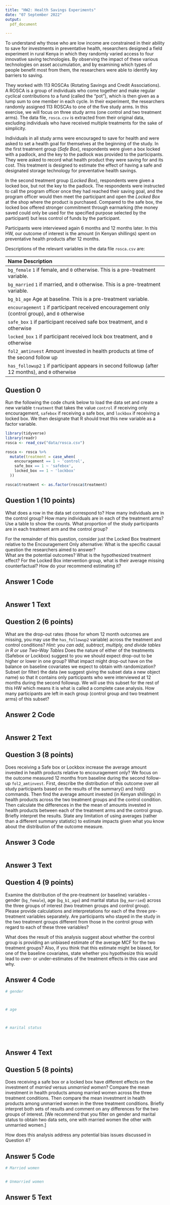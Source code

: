 ```yaml
---
title: "HW2: Health Savings Experiments"
date: "07 September 2022"
output:
  pdf_document 

---
```


To understand why those who are low income are constrained in their ability to save 
for investments in preventative health, researchers designed a field 
experiment in rural Kenya in which they randomly varied access to four 
innovative saving technologies. By observing the impact of these various 
technologies on asset accumulation, and by examining which types of people 
benefit most from them, the researchers were able to identify key barriers 
to saving.

They worked with 113 ROSCAs (Rotating Savings and Credit Associations). A ROSCA 
is a group of individuals who come together and make regular cyclical 
contributions to a fund (called the “pot”), which is then given as a lump sum 
to one member in each cycle. In their experiment, the researchers randomly 
assigned 113 ROSCAs to one of the five study arms. In this exercise, we will 
focus on three study arms (one control and two treatment arms). The data file, 
`rosca.csv` is extracted from their original data, excluding individuals who 
have received multiple treatments for the sake of simplicity.

Individuals in all study arms were encouraged to save for health and were asked 
to set a health goal for themselves at the beginning of the study.  In the first 
treatment group (*Safe Box*), respondents were given a box locked with a 
padlock, and the key to the padlock was provided to the participants. They were 
asked to record what health product they were saving for and its cost. This 
treatment is designed to estimate the effect of having a safe and designated
storage technology for preventative health savings.  

In the second treatment group (*Locked Box*), respondents were given a locked 
box, but not the key to the padlock. The respondents were instructed to call the 
program officer once they had reached their saving goal, and the program officer 
would then meet the participant and open the *Locked Box* at the shop where the 
product is purchased. Compared to the safe box, the locked box offered stronger 
commitment through earmarking (the money saved could only be used for the 
specified purpose selected by the participant) but less control of funds by the participant. 

Participants were interviewed again 6 months and 12 months later. In this HW, 
our outcome of interest is the amount (in Kenyan shillings) spent on preventative 
health products after 12 months.

Descriptions of the relevant variables in the data file `rosca.csv` are:

 Name                             Description
 -------------------------------------------------------------
 `bg_female`                      `1` if female, and `0` otherwise. This is a pre-treatment variable.
 `bg_married`                     `1` if married, and `0` otherwise. This is a pre-treatment variable.
 `bg_b1_age`                      Age at baseline. This is a pre-treatment variable.
 `encouragement`                  `1` if participant received encouragement only (control group), and    									                   `0` otherwise 
 `safe_box`                       `1` if participant received safe box treatment, and `0` otherwise
 `locked_box`                     `1` if participant received lock box treatment, and `0` otherwise
 `fol2_amtinvest`                 Amount invested in health products at time of the second follow up         
 `has_followup2`                  `1` if participant appears in second followup (after 12 months), and 									                       `0` otherwise
 

## Question 0
Run the following the code chunk below to load the data set and create a new variable `treatment` that takes the value `control` if receiving only encouragement, `safebox` if receiving a safe box,  and `lockbox` if receiving a locked box. We then designate that R should treat this new variable as a factor variable.

```r
library(tidyverse)
library(readr)
rosca <- read_csv("data/rosca.csv")

rosca <- rosca %>%
  mutate(treatment = case_when(
    encouragement == 1 ~ 'control',
    safe_box == 1 ~ 'safebox',
    locked_box == 1 ~ 'lockbox'
  ))

rosca$treatment <- as.factor(rosca$treatment)
```


\newpage

## Question 1 (10 points)

What does a row in the data set correspond to? How many individuals are in the control group? How many individuals are in each of the treatment arms? Use a table to show the counts. What proportion of the study participants are in each treatment arm and the control group?

For the remainder of this question, consider just the Locked Box treatment relative to the Encouragement Only alternative:
What is the specific causal question the researchers aimed to answer?  
What are the potential outcomes? 
What is the hypothesized treatment effect?
For the Locked Box intervention group, what is their average missing counterfactual? 
How do your recommend  estimating it? 


## Answer 1 Code
```r




```

## Answer 1 Text



\newpage

## Question 2 (6 points)

What are the drop-out rates (those for whom 12 month outcomes are missing, you may use the `has_followup2` variable) across the treatment and control conditions? *Hint: you can add, subtract, multiply, and divide tables in R or use Two-Way Tables*
Does the nature of either of the treatments (Safebox or Lockbox) suggest to you we should expect drop-out to be higher or lower in one group? What impact might drop-out have on the balance on baseline covariates we expect to obtain with randomization?  
Subset (or filter) the data (we suggest giving the subset data a new object name) so that it contains only participants who were interviewed at 12 months during the second followup.  We will use this subset for the rest of this HW which means it is what is called a complete case analysis. How many participants are left in each group (control group and two treatment arms) of this subset?  

## Answer 2 Code
```r




```

## Answer 2 Text



\newpage

## Question 3 (8 points)

Does receiving a Safe box or Lockbox increase the average amount invested in health products relative to encouragement only? We focus on the outcome measured 12 months from baseline during the second follow-up `fol2_amtinvest`. First, describe the distribution of this outcome over all study participants based on the results of the summary() and hist() commands. 
Then find the average amount invested (in Kenyan shillings) in health products across the two treatment groups and the control condition. 
Then calculate the differences in the the mean of amounts invested in health products between each of the treatment arms and the control group. Briefly interpret the results. 
State any limitation of using averages (rather than a different summary statistic) to estimate impacts given what you know about the distribution of the outcome measure.

## Answer 3 Code

```r




```


## Answer 3 Text


\newpage

## Question 4 (9 points)

Examine the distribution of the pre-treatment (or baseline) variables - gender (`bg_female`), age (`bg_b1_age`) and marital status (`bg_married`) across the three groups of interest (two treatmen groups and control group). Please provide calculations and interpretations for each of the three pre-treatment variables separately. Are participants who stayed in the study in the two treatment groups different from those in the control group with regard to each of these three variables? 

What does the result of this analysis suggest about whether the control group is providing an unbiased estimate of the average MCF for the two treatment groups?  Also, if you think that this estimate might be biased, for one of the baseline covariates, state whether you hypothesize this would lead to over- or under-estimates of the treatment effects in this case and why.

## Answer 4 Code

```r
# gender




```

```r
# age




```

```r
# marital status




```

## Answer 4 Text

\newpage

## Question 5 (8 points)

Does receiving a safe box or a locked box have different effects on the investment of *married* versus *unmarried women*? Compare the mean investment in health products among married women across the three treatment conditions. Then compare the mean investment in health products among unmarried women in the three treatment conditions. Briefly interpret both sets of results and comment on any differences for the two groups of interest.  [We recommend that you filter on gender and marital status to obtain two data sets, one with married women the other with unmarried women.]

How does this analysis address any potential bias issues discussed in Question 4? 

## Answer 5 Code

```r

# Married women


# Unmarried women


```

## Answer 5 Text
